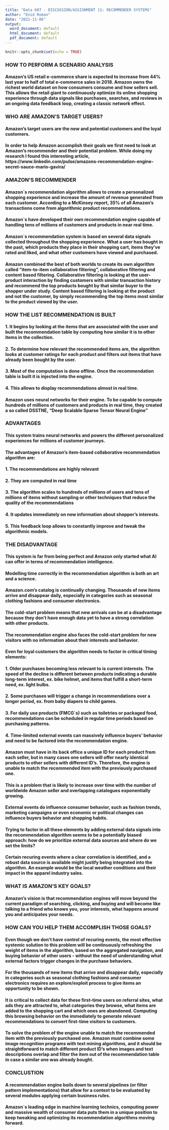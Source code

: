 ---
title: "Data 607 - DISCUSSION/ASSIGNMENT 11: RECOMMENDER SYSTEMS"
author: "Enid Roman"
date: "2022-11-06"
output:
  word_document: default
  html_document: default
  pdf_document: default
---

```{r setup, include=FALSE}
knitr::opts_chunk$set(echo = TRUE)
```




### **HOW TO PERFORM A SCENARIO ANALYSIS**
 
#### Amazon’s US retail e-commerce share is expected to increase from 44% last year to half of total e-commerce sales in 2018. Amazon owns the richest world dataset on how consumers consume and how sellers sell. This allows the retail giant to continuously optimize its online shopping experience through data signals like purchases, searches, and reviews in an ongoing data feedback loop, creating a classic network effect.

### **WHO ARE AMAZON’S TARGET USERS?**
#### Amazon's target users are the new and potential customers and the loyal customers.

#### In order to help Amazon accomplish their goals we first need to look at Amazon’s recommender and their potential problem. While doing my research I found this interesting article, https://www.linkedin.com/pulse/amazons-recommendation-engine-secret-sauce-mario-gavira/

### **AMAZON’S RECOMMENDER**

#### Amazon´s recommendation algorithm allows to create a personalized shopping experience and increase the amount of revenue generated from each customer. According to a McKinsey report, 35% of all Amazon’s transactions come from algorithmic product recommendations.

#### Amazon`s have developed their own recommendation engine capable of handling tens of millions of customers and products in near real time.

#### Amazon´s recommendation system is based on several data signals collected throughout the shopping experience. What a user has bought in the past, which products they place in their shopping cart, items they’ve rated and liked, and what other customers have viewed and purchased. 

#### Amazon combined the best of both worlds to create its own algorithm called “item-to-item collaborative filtering”, collaborative filtering and content based filtering. Collaborative filtering is looking at the user-product interaction by finding customers with similar transaction history and recommend the top products bought by that similar buyer to the shopper under study. Content based filtering is looking at the product and not the customer, by simply recommending the top items most similar to the product viewed by the user.

### **HOW THE LIST RECOMMENDATION IS BUILT**

#### 1.	It begins by looking at the items that are associated with the user and built the recommendation table by computing how similar it is to other items in the collection. 
#### 2.	To determine how relevant the recommended items are, the algorithm looks at customer ratings for each product and filters out items that have already been bought by the user.
#### 3.	Most of the computation is done offline. Once the recommendation table is built it is injected into the engine.
#### 4.	This allows to display recommendations almost in real time.

#### Amazon uses neural networks for their engine. To be capable to compute hundreds of millions of customers and products in real time, they created a so called DSSTNE, “Deep Scalable Sparse Tensor Neural Engine”

### **ADVANTAGES**

#### This system trains neural networks and powers the different personalized experiences for millions of customer journeys.

#### The advantages of Amazon’s item-based collaborative recommendation algorithm are:

#### 1.	The recommendations are highly relevant
#### 2.	They are computed in real time
#### 3.	The algorithm scales to hundreds of millions of users and tens of millions of items without sampling or other techniques that reduce the quality of the recommendations
#### 4.	It updates immediately on new information about shopper’s interests.
#### 5.	This feedback loop allows to constantly improve and tweak the algorithmic models. 

### **THE DISADVANTAGE**

#### This system is far from being perfect and Amazon only started what AI can offer in terms of recommendation intelligence. 

#### Modelling time correctly in the recommendation algorithm is both an art and a science.

#### Amazon.com’s catalog is continually changing. Thousands of new items arrive and disappear daily, especially in categories such as seasonal clothing fashions and consumer electronics. 

#### The cold-start problem means that new arrivals can be at a disadvantage because they don’t have enough data yet to have a strong correlation with other products. 

#### The recommendation engine also faces the cold-start problem for new visitors with no information about their interests and behavior. 

#### Even for loyal customers the algorithm needs to factor in critical timing elements:  

#### 1.	Older purchases becoming less relevant to is current interests. The speed of the decline is different between products indicating a durable long-term interest, ex. bike helmet, and items that fulfill a short-term need, ex. light bulbs.
#### 2.	Some purchases will trigger a change in recommendations over a longer period, ex. from baby diapers to child games.  
#### 3.	For daily use products (FMCG´s) such as toiletries or packaged food, recommendations can be scheduled in regular time periods based on purchasing patterns.
#### 4.	Time-limited external events can massively influence buyers’ behavior and need to be factored into the recommendation engine.

#### Amazon must have in its back office a unique ID for each product from each seller, but in many cases one sellers will offer nearly identical products to other sellers with different ID’s. Therefore, the engine is unable to match the recommended item with the previously purchased one.

#### This is a problem that is likely to increase over time with the number of worldwide Amazon seller and overlapping catalogues exponentially growing. 

#### External events do influence consumer behavior, such as fashion trends, marketing campaigns or even economic or political changes can influence buyers behavior and shopping habits. 

#### Trying to factor in all these elements by adding external data signals into the recommendation algorithm seems to be a potentially biased approach: how do we prioritize external data sources and where do we set the limits?

#### Certain recuring events where a clear correlation is identified, and a robust data source is available might justify being integrated into the algorithm. An example would be the local weather conditions and their impact in the apparel industry sales.  

### **WHAT IS AMAZON’S KEY GOALS?**

#### Amazon’s vision is that recommendation engines will move beyond the current paradigm of searching, clicking, and buying and will become like talking to a friend who knows you, your interests, what happens around you and anticipates your needs. 

### **HOW CAN YOU HELP THEM ACCOMPLISH THOSE GOALS?**

#### Even though we don’t have control of recuring events, the most effective systemic solution to this problem will be continuously refreshing the weight of items in the algorithm, based on the aggregated navigation, and buying behavior of other users - without the need of understanding what external factors trigger changes in the purchase behaviors.  

#### For the thousands of new items that arrive and disappear daily, especially in categories such as seasonal clothing fashions and consumer electronics requires an explore/exploit process to give items an opportunity to be shown. 

#### It is critical to collect data for these first-time users on referral sites, what ads they are attracted to, what categories they browse, what items are added to the shopping cart and which ones are abandoned. Computing this browsing behavior on the immediately to generate relevant recommendations to convert first-time visitors to customers.

#### To solve the problem of the engine unable to match the recommended item with the previously purchased one. Amazon must combine some image recognition programs with text mining algorithms, and it should be straightforward to match different product ID’s when images and text descriptions overlap and filter the item out of the recommendation table in case a similar one was already bought.

### **CONCLUSTION**

#### A recommendation engine boils down to several pipelines (or filter pattern implementations) that allow for a context to be evaluated by several modules applying certain business rules.

#### Amazon´s leading edge in machine learning technics, computing power and massive wealth of consumer data puts them in a unique position to keep tweaking and optimizing its recommendation algorithms moving forward.






